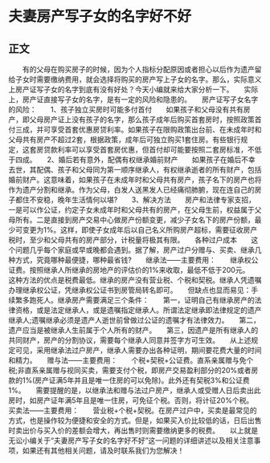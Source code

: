 # 夫妻房产写子女的名字好不好
## 正文
　　有的父母在购买房子的时候，因为个人指标分配原因或者担心以后作为遗产留给子女时需要缴纳费用，就会选择将购买的房产写上子女的名字。那么，实际意义上房产证写子女的名字到底有没有好处？今天小编就来给大家分析一下。　　实际上，房产证直接写子女的名字，是有一定的风险和隐患的。　　房产证写子女名字的风险：　　1、孩子独立买房时可能多付首付　　如果孩子和父母没有共有房产，即父母房产证上没有孩子的名字，那么孩子成年后购买首套房时，按照政策首付三成，并可享受首套优惠房贷利率。如果孩子在限购政策出台前、在未成年时和父母共有房产不超过2套，根据政策，成年后可独立购买1套住房。有些银行规定，这套房贷款利率可以享受首套房优惠，但首付却可能要按照二套房标准，不低于四成。　　2、婚后若有意外，配偶有权继承婚前财产　　如果孩子在婚后不幸去世，其配偶、孩子和父母同为第一顺序继承人，有权继承逝者的所有财产，包括婚前财产。这意味着，如果孩子在未成年时和父母共有房产，孩子名下的房产也将作为遗产分割和继承。作为父母，白发人送黑发人已经痛彻肺腑，现在连自己的房子都住不安稳，晚年生活情何以堪?　　3、解决方法　　房产和法律专家支招，一是可以作公证，约定子女未成年时和父母共有的房产，在父母生前，权益属于父母所有。二是直接到房产交易中心做房产份额变更，减少子女名下的房产份额，最少可变更为1%。这样，即使子女成年后以自己名义所购房产超标，需要征收房产税时，至少和父母共有的房产部分，计税量将极其有限。　　各种过户成本　　这个问题几乎每个家庭或早或晚都会遇到。据了解，房产过户分赠与、买卖、继承几种方式，究竟哪种最便捷，哪种最省钱?　　继承法——主要费用：　　继承权公证费。按照继承人所继承的房地产的评估价的1%来收取，最低不低于200元。　　这种方法的优点是税费最低。继承的房产没有营业税、个税和契税。继承人凭遗嘱办理继承权公证，凭继承权公证书到房管局转名即可。　　但缺点也显而易见：手续繁多跑死人。继承房产需要满足三个条件：　　第一，证明自己有继承房产的法律资格，或是法定继承人，或是遗嘱指定继承人。所谓法定继承即法律规定的遗产继承人;遗嘱继承必须是遗产人逝世前曾做过公证的遗嘱才有法律效力。　　第二，遗产应当是被继承人生前属于个人所有的财产。　　第三，因遗产是所有继承人的共同财产，房产的分割协议，需要每个继承人同意并签字方可生效。　　从上述规定可见，采用继承法过户房产，继承人需要办出各种证明，期间要花费大量的时间和精力。　　赠与法——主要费用：　　个税+契税+公证费。直系亲属赠与免个税;非直系亲属赠与视同买卖，需要支付个税，即房产交易盈利部分的20%或者房款的1%(房产证满5年并且是唯一住房的可以免除)。此外还有契税3%和公证费1%。　　需要提醒的是，以继承法和赠与法过户房产，继承人或受赠人日后卖出此房时，如房产证年满5年且是唯一住房，可免征个税。否则，将计征20%个税。　　买卖法——主要费用：　　营业税+个税+契税。在房产过户中，买卖是最常见的方式，也是操作较为便捷和安全的方式。但是，如果买入价比较低的话，日后出售时卖出价与买入价的差额会增大，再出售时则需要缴纳更多的税费。　　以上就是无讼小编关于“夫妻房产写子女的名字好不好”这一问题的详细讲述以及相关注意事项，如果还有其他相关问题，请及时联系我们为您解决！